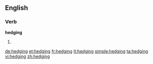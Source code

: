 ==English==

===Verb===
'''hedging'''

# {{present participle of|hedge}}

[[de:hedging]]
[[et:hedging]]
[[fr:hedging]]
[[lt:hedging]]
[[simple:hedging]]
[[ta:hedging]]
[[vi:hedging]]
[[zh:hedging]]